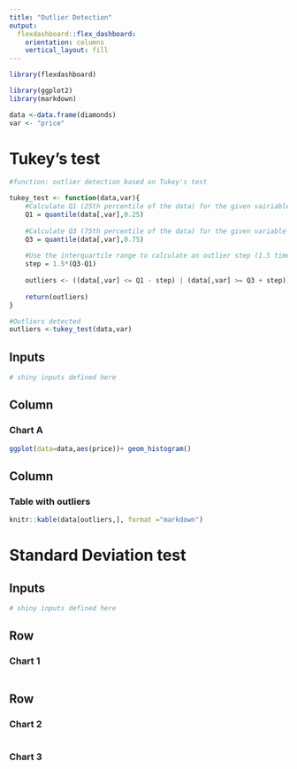 ```yaml
---
title: "Outlier Detection"
output: 
  flexdashboard::flex_dashboard:
    orientation: columns
    vertical_layout: fill
---
```


```r
library(flexdashboard)
```

```r
library(ggplot2)
library(markdown)

data <-data.frame(diamonds)
var <- "price"
```


Tukey's test {data-orientation=rows}
=====================================  


```r
#function: outlier detection based on Tukey's test

tukey_test <- function(data,var){
    #Calculate Q1 (25th percentile of the data) for the given vairiable
    Q1 = quantile(data[,var],0.25)
    
    #Calculate Q3 (75th percentile of the data) for the given variable
    Q3 = quantile(data[,var],0.75)
    
    #Use the interquartile range to calculate an outlier step (1.5 times the interquartile range)
    step = 1.5*(Q3-Q1)
    
    outliers <- ((data[,var] <= Q1 - step) | (data[,var] >= Q3 + step))
    
    return(outliers)
}
```


```r
#Outliers detected
outliers <-tukey_test(data,var)
```


Inputs {.sidebar}
-------------------------------------

```r
# shiny inputs defined here
```

Column {data-width=650}
-----------------------------------------------------------------------

### Chart A

```r
ggplot(data=data,aes(price))+ geom_histogram()
```

Column {data-width=350}
-----------------------------------------------------------------------

### Table with outliers

```r
knitr::kable(data[outliers,], format ="markdown")
```


Standard Deviation test {data-orientation=rows}
=====================================     

Inputs {.sidebar}
-------------------------------------

```r
# shiny inputs defined here
```
   
Row {data-height=600}
-------------------------------------

### Chart 1

```r
```

Row {data-height=400}
-------------------------------------
   
### Chart 2

```r
```   
    
### Chart 3

```r
```



